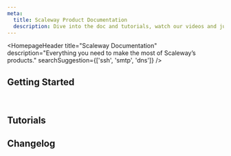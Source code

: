 ```yaml
---
meta:
  title: Scaleway Product Documentation
  description: Dive into the doc and tutorials, watch our videos and jump into code.
---
```


<HomepageHeader
    title="Scaleway Documentation"
    description="Everything you need to make the most of Scaleway’s products."
    searchSuggestion={['ssh', 'smtp', 'dns']}
/>

## Getting Started

<Grid>
    <SummaryCard
        title="Quickstart"
        icon="rocket"
        description="Learn how to create, set up and use a Scaleway account in a few steps."
        label="View Quickstart"
        url="/console/account/quickstart/"
    />
    <SummaryCard
        title="Concepts"
        icon="info"
        description="Core concepts that give you a better understanding of Scaleway."
        label="View Concepts"
        url="/console/account/concepts/"
    />
    <SummaryCard
        title="How-tos"
        icon="help-circle-outline"
        description="Check our guides to creating, setting up and managing your Scaleway account."
        label="View How-tos"
        url="/console/account/how-to/"
    />
    <SummaryCard
        title="Additional content"
        icon="book-open-outline"
        description="Guides to understanding Scaleway quotas, product availability, and network."
        label="View Additional Content"
        url="/console/account/reference-content/"
    />
</Grid>

<br />

<ClickableBanner
    productLogo="cli"
    title="API Documentation"
    description="Discover our API and DevTools and check out integration tools for Scaleway products."
    url="https://www.scaleway.com/en/developers/"
    label="Go to API Documentation"
/>

## Tutorials

<Grid>
    <DefaultCard
        title="Deploying WordPress with LEMP on Ubuntu Bionic Beaver"
        url="/tutorials/wordpress-lemp-stack/"
        label="Read more"
    />
    <DefaultCard
        title="Deploying WordPress on Ubuntu Jammy Jellyfish (22.04 LTS) using LEMP"
        url="/tutorials/wordpress-lemp-stack-ubuntu-jammy-jellyfish-22-04/"
        label="Read more"
    />
    <DefaultCard
        title="Monitoring Instances with Zabbix on Ubuntu Jammy Jellyfish (22.04 LTS)"
        url="/tutorials/zabbix-monitoring/"
        label="Read more"
    />
    <DefaultCard
        title="Deploying a Zulip server"
        url="/tutorials/zulip/"
        label="Read more"
    />
</Grid>

## Changelog

<ChangelogList
    numberOfChanges={3}
/>
